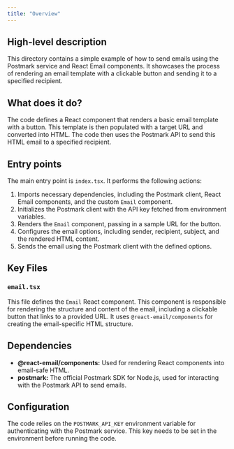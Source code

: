 ```yaml
---
title: "Overview"
---
```


## High-level description
This directory contains a simple example of how to send emails using the Postmark service and React Email components. It showcases the process of rendering an email template with a clickable button and sending it to a specified recipient.

## What does it do?
The code defines a React component that renders a basic email template with a button. This template is then populated with a target URL and converted into HTML. The code then uses the Postmark API to send this HTML email to a specified recipient.

## Entry points
The main entry point is `index.tsx`. It performs the following actions:
1. Imports necessary dependencies, including the Postmark client, React Email components, and the custom `Email` component.
2. Initializes the Postmark client with the API key fetched from environment variables.
3. Renders the `Email` component, passing in a sample URL for the button.
4. Configures the email options, including sender, recipient, subject, and the rendered HTML content.
5. Sends the email using the Postmark client with the defined options.

## Key Files
### `email.tsx`
This file defines the `Email` React component. This component is responsible for rendering the structure and content of the email, including a clickable button that links to a provided URL. It uses `@react-email/components` for creating the email-specific HTML structure.

## Dependencies
- **@react-email/components:** Used for rendering React components into email-safe HTML.
- **postmark:** The official Postmark SDK for Node.js, used for interacting with the Postmark API to send emails.

## Configuration
The code relies on the `POSTMARK_API_KEY` environment variable for authenticating with the Postmark service. This key needs to be set in the environment before running the code.
